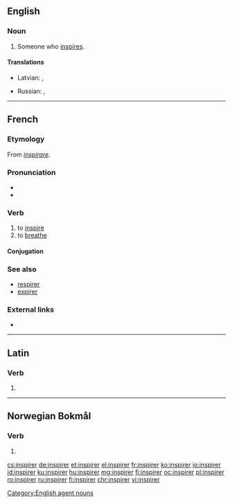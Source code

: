 ==English==

===Noun===
{{en-noun}}

# Someone who [[inspire]]s.

====Translations====
{{trans-top|someone who inspires}}
* Latvian: {{t|lv|inspirators|m}}, {{t|lv|inspiratore|f}}
{{trans-mid}}
* Russian: {{t+|ru|вдохнови́тель|m}}, {{t+|ru|вдохнови́тельница|f}}
{{trans-bottom}}

[[Category:English agent nouns]]

----

==French==

===Etymology===
From {{etyl|la|fr}} ''[[inspirare]]''.

===Pronunciation===
* {{audio|Fr-inspirer.ogg|audio|lang=fr}}
* {{IPA|/ɛ̃s.pi.ʁe/|lang=fr}}

===Verb===
{{fr-verb}}

# to [[inspire]]
# to [[breathe]]

====Conjugation====
{{fr-conj-er|inspir|avoir}}

===See also===
* [[respirer]]
* [[expirer]]

===External links===
* {{R:TLFi}}

----

==Latin==

===Verb===
{{la-verb-form|īnspīrer}}

# {{inflection of|īnspīrō||1|s|pres|pasv|subj|lang=la}}

----

==Norwegian Bokmål==

===Verb===
{{head|nb|verb form}}

# {{form of|imperative|inspirere|lang=nb}}

[[cs:inspirer]]
[[de:inspirer]]
[[et:inspirer]]
[[el:inspirer]]
[[fr:inspirer]]
[[ko:inspirer]]
[[io:inspirer]]
[[id:inspirer]]
[[ku:inspirer]]
[[hu:inspirer]]
[[mg:inspirer]]
[[fj:inspirer]]
[[oc:inspirer]]
[[pl:inspirer]]
[[ro:inspirer]]
[[ru:inspirer]]
[[fi:inspirer]]
[[chr:inspirer]]
[[vi:inspirer]]